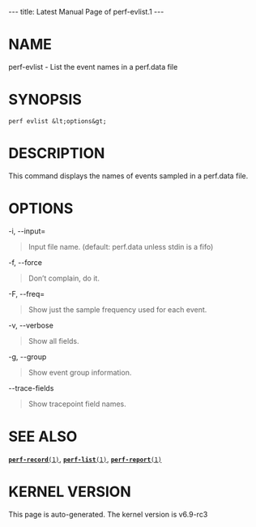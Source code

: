 ---
title: Latest Manual Page of perf-evlist.1
---


= NAME =

perf-evlist - List the event names in a perf.data file

= SYNOPSIS =

<pre>perf evlist &lt;options&gt;</pre>
= DESCRIPTION =

This command displays the names of events sampled in a perf.data file.

= OPTIONS =

-i, --input=

<blockquote>Input file name. (default: perf.data unless stdin is a fifo)
</blockquote>
-f, --force

<blockquote>Don’t complain, do it.
</blockquote>
-F, --freq=

<blockquote>Show just the sample frequency used for each event.
</blockquote>
-v, --verbose

<blockquote>Show all fields.
</blockquote>
-g, --group

<blockquote>Show event group information.
</blockquote>
--trace-fields

<blockquote>Show tracepoint field names.
</blockquote>
= SEE ALSO =

[[Latest Manual Page of perf-record.1|<tt>'''perf-record'''(1)</tt>]], [[Latest Manual Page of perf-list.1|<tt>'''perf-list'''(1)</tt>]], [[Latest Manual Page of perf-report.1|<tt>'''perf-report'''(1)</tt>]]


= KERNEL VERSION =

This page is auto-generated.  The kernel version is v6.9-rc3